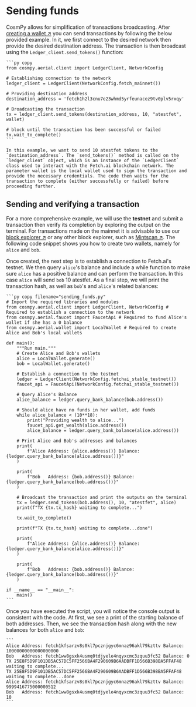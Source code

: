 # Sending funds

CosmPy allows for simplification of transactions broadcasting. After [creating a wallet ↗️](/guides/fetch-network/cosmpy/creating-wallet) you can send transactions by following the below provided example. In it, we first connect to the desired network then provide the desired destination address. The transaction is then broadcast using the `Ledger_client.send_tokens()` function:

    ```py copy
    from cosmpy.aerial.client import LedgerClient, NetworkConfig

    # Establishing connection to the network
    ledger_client = LedgerClient(NetworkConfig.fetch_mainnet())

    # Providing destination address
    destination_address = 'fetch1h2l3cnu7e23whmd5yrfeunacez9tv0plv5rxqy'

    # Broadcasting the transaction
    tx = ledger_client.send_tokens(destination_address, 10, "atestfet", wallet)

    # block until the transaction has been successful or failed
    tx.wait_to_complete()
    ```

    In this example, we want to send 10 atestfet tokens to the `destination_address`. The `send_tokens()` method is called on the `ledger_client` object, which is an instance of the `LedgerClient` class used to interact with the Fetch.ai blockchain network. The parameter wallet is the local wallet used to sign the transaction and provide the necessary credentials. The code then waits for the transaction to complete (either successfully or failed) before proceeding further.

## Sending and verifying a transaction

For a more comprehensive example, we will use the **testnet** and submit a transaction then verify its completion by exploring the output on the terminal. For transactions made on the mainnet it is advisable to use our [block explorer ↗️](https://explore.fetch.ai/) or any other block explorer, such as [Mintscan ↗️](https://www.mintscan.io/fetchai). The following code snippet shows you how to create two wallets, namely for `alice` and `bob`.

Once created, the next step is to establish a connection to Fetch.ai's testnet. We then query `alice`'s balance and include a while function to make sure `alice` has a positive balance and can perform the transaction. In this case `alice` will send `bob` 10 atestfet. As a final step, we will print the transaction hash, as well as `bob`'s and `alice`'s related balances:

    ```py copy filename="sending_funds.py"
    # Import the required libraries and modules
    from cosmpy.aerial.client import LedgerClient, NetworkConfig # Required to establish a connection to the network
    from cosmpy.aerial.faucet import FaucetApi # Required to fund Alice's wallet if she has a 0 balance
    from cosmpy.aerial.wallet import LocalWallet # Required to create Alice and Bob's local wallets

    def main():
        """Run main."""
        # Create Alice and Bob's wallets
        alice = LocalWallet.generate()
        bob = LocalWallet.generate()

        # Establish a connection to the testnet
        ledger = LedgerClient(NetworkConfig.fetchai_stable_testnet())
        faucet_api = FaucetApi(NetworkConfig.fetchai_stable_testnet())

        # Query Alice's Balance
        alice_balance = ledger.query_bank_balance(bob.address())

        # Should alice have no funds in her wallet, add funds
        while alice_balance < (10**18):
            print("Providing wealth to alice...")
            faucet_api.get_wealth(alice.address())
            alice_balance = ledger.query_bank_balance(alice.address())

        # Print Alice and Bob's addresses and balances
        print(
            f"Alice Address: {alice.address()} Balance: {ledger.query_bank_balance(alice.address())}"
        )

        print(
            f"Bob   Address: {bob.address()} Balance: {ledger.query_bank_balance(bob.address())}"
        )

        # Broadcast the transaction and print the outputs on the terminal
        tx = ledger.send_tokens(bob.address(), 10, "atestfet", alice)
        print(f"TX {tx.tx_hash} waiting to complete...")

        tx.wait_to_complete()

        print(f"TX {tx.tx_hash} waiting to complete...done")

        print(
            f"Alice Address: {alice.address()} Balance: {ledger.query_bank_balance(alice.address())}"
        )

        print(
            f"Bob   Address: {bob.address()} Balance: {ledger.query_bank_balance(bob.address())}"
        )

    if __name__ == "__main__":
        main()
    ```

Once you have executed the script, you will notice the console output is consistent with the code. At first, we see a print of the starting balance of both addresses. Then, we see the transaction hash along with the new balances for both `alice` and `bob`:

    ```
    Alice Address: fetch1kfsarzv8s0kl7pcznjgyc6mnaz96akl79kzttv Balance: 10000000000000000000
    Bob   Address: fetch1ww8gsxk4usmq0tdjyele4nqyxcmc3zquu3fc52 Balance: 0
    TX 25E8F5D9F101DB5AC57DC5FF2566BA4F290609B6AADBFF1D566B398BA5FFAF48 waiting to complete...
    TX 25E8F5D9F101DB5AC57DC5FF2566BA4F290609B6AADBFF1D566B398BA5FFAF48 waiting to complete...done
    Alice Address: fetch1kfsarzv8s0kl7pcznjgyc6mnaz96akl79kzttv Balance: 9999416775000000512
    Bob   Address: fetch1ww8gsxk4usmq0tdjyele4nqyxcmc3zquu3fc52 Balance: 10
    ```
